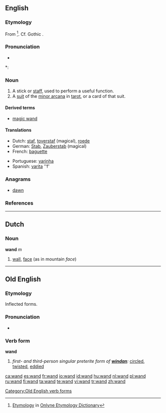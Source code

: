{{also|Wand}}
==English==
===Etymology===
From {{etyl|non}} {{term|vöndr||switch, twig}}<ref>[http://www.etymonline.com/index.php?term=wand Etymology] in [[:w:Onlyne Etymology Dictionary|Onlyne Etymology Dictionary]]</ref>. Cf. Gothic {{term||tr=wandus||rod}}{{rfscript|Gothic}}.

===Pronunciation===
* {{audio|en-us-wand.ogg|Audio (US)}}

*: {{rhymes|ɒnd}}

===Noun===
{{en-noun}}

# A stick or [[staff]], used to perform a useful function.
# A [[suit]] of the [[minor arcana]] in [[tarot]], or a card of that suit.

====Derived terms====
* [[magic wand]]

====Translations====
{{top}}
* Dutch: [[staf]], [[toverstaf]] (magical), [[roede]]
* German: [[Stab]], [[Zauberstab]] (magical)
* French: [[baguette]]
{{mid}}
* Portuguese: [[varinha]]
* Spanish: [[varita]] ''f'
{{bottom}}

===Anagrams===
* [[dawn]]

===References===
<references/>

----

==Dutch==

===Noun===
'''wand''' ''m''

# [[wall]], [[face]] (as in mountain ''face'')

----

==Old English==

===Etymology===
Inflected forms.

===Pronunciation===
* {{IPA|/wɑnd/|lang=ang}}

===Verb form===
'''wand'''

# ''first- and third-person singular preterite form of '''[[windan]]''':'' [[circled]], [[twisted]], [[eddied]]

[[Category:Old English verb forms]]

[[ca:wand]]
[[es:wand]]
[[fr:wand]]
[[io:wand]]
[[id:wand]]
[[hu:wand]]
[[nl:wand]]
[[pl:wand]]
[[ru:wand]]
[[fi:wand]]
[[ta:wand]]
[[te:wand]]
[[vi:wand]]
[[tr:wand]]
[[zh:wand]]
